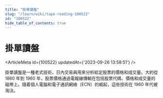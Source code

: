 ```yaml
---
title: "掛單讀盤"
slug: "/learn/wiki/tape-reading-100522"
id: "100522"
hide_table_of_contents: true
---
```



# 掛單讀盤

<ArticleMeta id={100522} updatedAt={'2023-09-26 13:58:51'} />
<div className='border-solid border-b border-t-0 my-4 border-[var(--ifm-color-gray-300)]' />

掛單讀盤是一種老式技術，日內交易員用來分析給定股票的價格和成交量。大約從 1860 年到 1960 年，股票價格通過電報線傳輸在包括股票代碼、價格和成交量的磁帶上。隨着個人電腦和電子通訊網絡（ECN）的崛起，這些技術在 1960 年代被淘汰。
